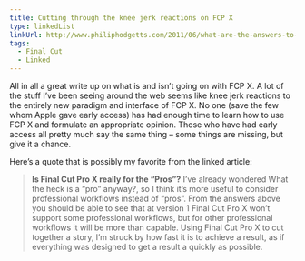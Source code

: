 ```yaml
---
title: Cutting through the knee jerk reactions on FCP X
type: linkedList
linkUrl: http://www.philiphodgetts.com/2011/06/what-are-the-answers-to-the-unanswered-questions-about-final-cut-pro-x/
tags:
  - Final Cut
  - Linked
---
```


All in all a great write up on what is and isn’t going on with FCP X. A lot of the stuff I’ve been seeing around the web seems like knee jerk reactions to the entirely new paradigm and interface of FCP X. No one (save the few whom Apple gave early access) has had enough time to learn how to use FCP X and formulate an appropriate opinion. Those who have had early access all pretty much say the same thing – some things are missing, but give it a chance.

Here’s a quote that is possibly my favorite from the linked article:

> **Is Final Cut Pro X really for the “Pros”?** I’ve already wondered What the heck is a “pro” anyway?, so I think it’s more useful to consider professional workflows instead of “pros”. From the answers above you should be able to see that at version 1 Final Cut Pro X won’t support some professional workflows, but for other professional workflows it will be more than capable. Using Final Cut Pro X to cut together a story, I’m struck by how fast it is to achieve a result, as if everything was designed to get a result a quickly as possible.
